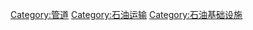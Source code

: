 {{Commonscat|Petroleum pipelines}}

[[Category:管道|Category:管道]]
[[Category:石油运输|Category:石油运输]]
[[Category:石油基础设施|Category:石油基础设施]]